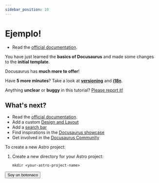 ```yaml
---
sidebar_position: 10
---
```


# Ejemplo!

- Read the [official documentation](../packages/leemons).

You have just learned the **basics of Docusaurus** and made some changes to the **initial template**.

Docusaurus has **much more to offer**!

Have **5 more minutes**? Take a look at **[versioning](../tutorial-extras/manage-docs-versions.md)** and **[i18n](../tutorial-extras/translate-your-site.md)**.

Anything **unclear** or **buggy** in this tutorial? [Please report it!](https://github.com/facebook/docusaurus/discussions/4610)

## What's next?

- Read the [official documentation](https://docusaurus.io/).
- Add a custom [Design and Layout](https://docusaurus.io/docs/styling-layout)
- Add a [search bar](https://docusaurus.io/docs/search)
- Find inspirations in the [Docusaurus showcase](https://docusaurus.io/showcase)
- Get involved in the [Docusaurus Community](https://docusaurus.io/community/support)

To create a new Astro project:

1. Create a new directory for your Astro project:
    
    ```
    mkdir <your-astro-project-name>
    
    ```

<ThemeProvider>
<Stack direction="column" spacing={4}>
  <Button>Soy un botonaco</Button>
    <ReactPlayer url='https://www.youtube.com/watch?v=ysz5S6PUM-U'/>
</Stack>
</ThemeProvider>

